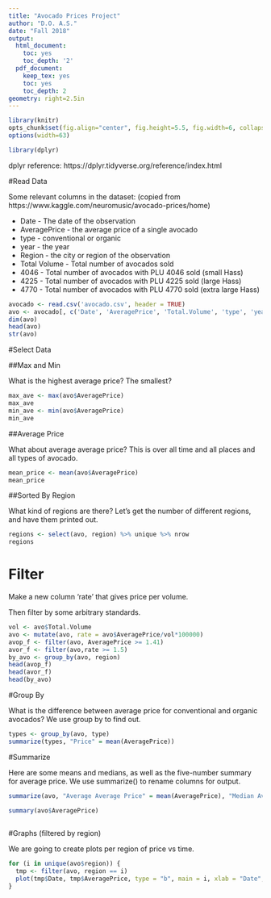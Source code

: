 ```yaml
---
title: "Avocado Prices Project"
author: "D.O. A.S."
date: "Fall 2018"
output:
  html_document:
    toc: yes
    toc_depth: '2'
  pdf_document:
    keep_tex: yes
    toc: yes
    toc_depth: 2
geometry: right=2.5in
---
```



```r
library(knitr)
opts_chunk$set(fig.align="center", fig.height=5.5, fig.width=6, collapse=TRUE, comment="", prompt=TRUE)
options(width=63)

library(dplyr)
```

dplyr reference: https://dplyr.tidyverse.org/reference/index.html

#Read Data

Some relevant columns in the dataset: (copied from https://www.kaggle.com/neuromusic/avocado-prices/home)

 * Date - The date of the observation
 * AveragePrice - the average price of a single avocado
 * type - conventional or organic
 * year - the year
 * Region - the city or region of the observation
 * Total Volume - Total number of avocados sold
 * 4046 - Total number of avocados with PLU 4046 sold (small Hass)
 * 4225 - Total number of avocados with PLU 4225 sold (large Hass)
 * 4770 - Total number of avocados with PLU 4770 sold (extra large Hass)

```r
avocado <- read.csv('avocado.csv', header = TRUE)
avo <- avocado[, c('Date', 'AveragePrice', 'Total.Volume', 'type', 'year', 'region')]
dim(avo)
head(avo)
str(avo)
```

#Select Data

##Max and Min

What is the highest average price? The smallest?
```r
max_ave <- max(avo$AveragePrice)
max_ave
min_ave <- min(avo$AveragePrice)
min_ave
```

##Average Price

What about average average price? This is over all time and all places and all types of avocado.
```r
mean_price <- mean(avo$AveragePrice)
mean_price
```

##Sorted By Region

What kind of regions are there? Let's get the number of different regions, and have them printed out.
```r
regions <- select(avo, region) %>% unique %>% nrow
regions
```

# Filter

Make a new column 'rate' that gives price per volume.

Then filter by some arbitrary standards.

```r
vol <- avo$Total.Volume
avo <- mutate(avo, rate = avo$AveragePrice/vol*100000)
avop_f <- filter(avo, AveragePrice >= 1.41)
avor_f <- filter(avo,rate >= 1.5)
by_avo <- group_by(avo, region)
head(avop_f)
head(avor_f)
head(by_avo)
```

#Group By

What is the difference between average price for conventional and organic avocados? We use group by to find out.
```r
types <- group_by(avo, type)
summarize(types, "Price" = mean(AveragePrice))
```

#Summarize

Here are some means and medians, as well as the five-number summary for average price. We use summarize() to rename columns for output.

```r
summarize(avo, "Average Average Price" = mean(AveragePrice), "Median Average Price"  = median(AveragePrice), "Average Total Volume" = mean(Total.Volume), "Median Total Volume" = median(Total.Volume), "Average Rate" = mean(rate), "Median Rate" = median(rate))

summary(avo$AveragePrice)
  
```

#Graphs (filtered by region)

We are going to create plots per region of price vs time.
```r
for (i in unique(avo$region)) {
  tmp <- filter(avo, region == i)
  plot(tmp$Date, tmp$AveragePrice, type = "b", main = i, xlab = "Date", ylab = "Average Price", ylim = c(0, 3.5))
}
```